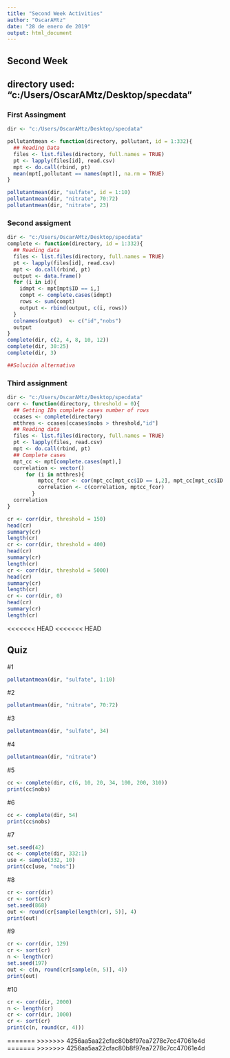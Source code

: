 ```yaml
---
title: "Second Week Activities"
author: "OscarAMtz"
date: "28 de enero de 2019"
output: html_document
---
```

## Second Week
##
## directory used: "c:/Users/OscarAMtz/Desktop/specdata"
### First Assingment
```r
dir <- "c:/Users/OscarAMtz/Desktop/specdata"

pollutantmean <- function(directory, pollutant, id = 1:332){
  ## Reading Data
  files <- list.files(directory, full.names = TRUE)
  pt <- lapply(files[id], read.csv)
  mpt <- do.call(rbind, pt)
  mean(mpt[,pollutant == names(mpt)], na.rm = TRUE)
}

pollutantmean(dir, "sulfate", id = 1:10)
pollutantmean(dir, "nitrate", 70:72)
pollutantmean(dir, "nitrate", 23)
```

### Second assigment

```r
dir <- "c:/Users/OscarAMtz/Desktop/specdata"
complete <- function(directory, id = 1:332){
  ## Reading data
  files <- list.files(directory, full.names = TRUE)
  pt <- lapply(files[id], read.csv)
  mpt <- do.call(rbind, pt)
  output <- data.frame()
  for (i in id){
    idmpt <- mpt[mpt$ID == i,]
    compt <- complete.cases(idmpt)
    rows <- sum(compt)
    output <- rbind(output, c(i, rows))
  }
  colnames(output)  <- c("id","nobs")
  output
}
complete(dir, c(2, 4, 8, 10, 12))
complete(dir, 30:25)
complete(dir, 3)

##Solución alternativa

```


### Third assignment 

```r
dir <- "c:/Users/OscarAMtz/Desktop/specdata"
corr <- function(directory, threshold = 0){
  ## Getting IDs complete cases number of rows
  ccases <- complete(directory)
  mtthres <- ccases[ccases$nobs > threshold,"id"]
  ## Reading data
  files <- list.files(directory, full.names = TRUE)
  pt <- lapply(files, read.csv)
  mpt <- do.call(rbind, pt)
  ## Complete cases
  mpt_cc <- mpt[complete.cases(mpt),]
  correlation <- vector()
      for (i in mtthres){
          mptcc_fcor <- cor(mpt_cc[mpt_cc$ID == i,2], mpt_cc[mpt_cc$ID == i,3])
          correlation <- c(correlation, mptcc_fcor)
        }
  correlation
}

cr <- corr(dir, threshold = 150)
head(cr)
summary(cr)
length(cr)
cr <- corr(dir, threshold = 400)
head(cr)
summary(cr)
length(cr)
cr <- corr(dir, threshold = 5000)
head(cr)
summary(cr)
length(cr)
cr <- corr(dir, 0)
head(cr)
summary(cr)
length(cr)
```
<<<<<<< HEAD
<<<<<<< HEAD

## Quiz
#1
```r
pollutantmean(dir, "sulfate", 1:10)
```
#2
```r
pollutantmean(dir, "nitrate", 70:72)
```
#3
```r
pollutantmean(dir, "sulfate", 34)
```
#4
```r
pollutantmean(dir, "nitrate")
```
#5
```r
cc <- complete(dir, c(6, 10, 20, 34, 100, 200, 310))
print(cc$nobs)
```
#6
```r
cc <- complete(dir, 54)
print(cc$nobs)
```
#7
```r
set.seed(42)
cc <- complete(dir, 332:1)
use <- sample(332, 10)
print(cc[use, "nobs"])
```
#8
```r
cr <- corr(dir)                
cr <- sort(cr)                
set.seed(868)                
out <- round(cr[sample(length(cr), 5)], 4)
print(out)
```
#9
```r
cr <- corr(dir, 129)                
cr <- sort(cr)                
n <- length(cr)                
set.seed(197)                
out <- c(n, round(cr[sample(n, 5)], 4))
print(out)
```
#10
```r
cr <- corr(dir, 2000)                
n <- length(cr)                
cr <- corr(dir, 1000)                
cr <- sort(cr)
print(c(n, round(cr, 4)))
```

=======
>>>>>>> 4256aa5aa22cfac80b8f97ea7278c7cc47061e4d
=======
>>>>>>> 4256aa5aa22cfac80b8f97ea7278c7cc47061e4d
